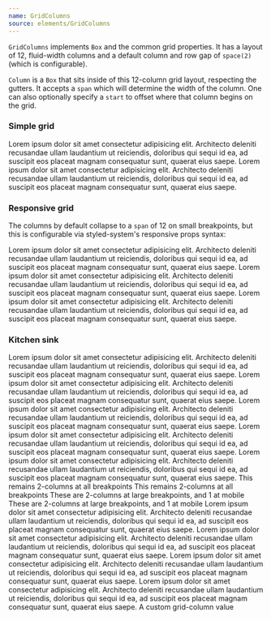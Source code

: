 ```yaml
---
name: GridColumns
source: elements/GridColumns
---
```


`GridColumns` implements `Box` and the common grid properties. It has a layout of 12, fluid-width columns and a default column and row gap of `space(2)` (which is configurable).

`Column` is a `Box` that sits inside of this 12-column grid layout, respecting the gutters. It accepts a `span` which will determine the width of the column. One can also optionally specify a `start` to offset where that column begins on the grid.

### Simple grid

<Playground>
	<BorderBox>
		<GridColumns>
			<Column span={6}>
				<Text>Lorem ipsum dolor sit amet consectetur adipisicing elit. Architecto deleniti recusandae ullam laudantium ut reiciendis, doloribus qui sequi id ea, ad suscipit eos placeat magnam consequatur sunt, quaerat eius saepe.</Text>
			</Column>
			<Column  span={6}>
				<Text>Lorem ipsum dolor sit amet consectetur adipisicing elit. Architecto deleniti recusandae ullam laudantium ut reiciendis, doloribus qui sequi id ea, ad suscipit eos placeat magnam consequatur sunt, quaerat eius saepe.</Text>
			</Column>
		</GridColumns>
	</BorderBox>
</Playground>

### Responsive grid

The columns by default collapse to a `span` of 12 on small breakpoints, but this is configurable via styled-system's responsive props syntax:

<Playground>
	<BorderBox>
		<GridColumns>
			<Column span={[12, 4]}>
				<Text>Lorem ipsum dolor sit amet consectetur adipisicing elit. Architecto deleniti recusandae ullam laudantium ut reiciendis, doloribus qui sequi id ea, ad suscipit eos placeat magnam consequatur sunt, quaerat eius saepe.</Text>
			</Column>
			<Column  span={[12, 4]}>
				<Text>Lorem ipsum dolor sit amet consectetur adipisicing elit. Architecto deleniti recusandae ullam laudantium ut reiciendis, doloribus qui sequi id ea, ad suscipit eos placeat magnam consequatur sunt, quaerat eius saepe.</Text>
			</Column>
			<Column  span={[12, 4]}>
				<Text>Lorem ipsum dolor sit amet consectetur adipisicing elit. Architecto deleniti recusandae ullam laudantium ut reiciendis, doloribus qui sequi id ea, ad suscipit eos placeat magnam consequatur sunt, quaerat eius saepe.</Text>
			</Column>
		</GridColumns>
	</BorderBox>
</Playground>

### Kitchen sink

<Playground>
  <GridColumns position="relative">
    <Column span={4}>
      <Text>Lorem ipsum dolor sit amet consectetur adipisicing elit. Architecto deleniti recusandae ullam laudantium ut reiciendis, doloribus qui sequi id ea, ad suscipit eos placeat magnam consequatur sunt, quaerat eius saepe.</Text>
    </Column>
    <Column  span={4}>
      <Text>Lorem ipsum dolor sit amet consectetur adipisicing elit. Architecto deleniti recusandae ullam laudantium ut reiciendis, doloribus qui sequi id ea, ad suscipit eos placeat magnam consequatur sunt, quaerat eius saepe.</Text>
    </Column>
    <Column  span={4}>
      <Text>Lorem ipsum dolor sit amet consectetur adipisicing elit. Architecto deleniti recusandae ullam laudantium ut reiciendis, doloribus qui sequi id ea, ad suscipit eos placeat magnam consequatur sunt, quaerat eius saepe.</Text>
    </Column>
    <Column border="1px solid red" span={4} wrap>
      <Text>
        Lorem ipsum dolor sit amet consectetur adipisicing elit. Architecto deleniti recusandae ullam laudantium ut reiciendis, doloribus qui sequi id ea, ad suscipit eos placeat magnam consequatur sunt, quaerat eius saepe. Lorem ipsum dolor sit amet consectetur adipisicing elit. Architecto deleniti recusandae ullam laudantium ut reiciendis, doloribus qui sequi id ea, ad suscipit eos placeat magnam consequatur sunt, quaerat eius saepe.
      </Text>
    </Column>
    <Column bg="black100" span={[6]}>
      <Text color="white100">This remains 2-columns at all breakpoints</Text>
    </Column>
    <Column bg="black100" span={[6]}>
      <Text color="white100">This remains 2-columns at all breakpoints</Text>
    </Column>
    <Column bg="black100" span={6}>
      <Text color="white100">
        These are 2-columns at large breakpoints, and 1 at mobile
      </Text>
    </Column>
    <Column bg="black100" span={6}>
      <Text color="white100">
        These are 2-columns at large breakpoints, and 1 at mobile
      </Text>
    </Column>
    <Column
      start={[2, 3, 4]}
      span={[9, 6, 3]}
      height={300}
      bg="black10"
      borderRadius={4}
    />
    <Column height={200} bg="purple100" span={[12, 6]} start={[1, 4]} wrap />
    <Column bg="black100" start={4}>
      <Text color="white100">Lorem ipsum dolor sit amet consectetur adipisicing elit. Architecto deleniti recusandae ullam laudantium ut reiciendis, doloribus qui sequi id ea, ad suscipit eos placeat magnam consequatur sunt, quaerat eius saepe.</Text>
    </Column>
    <Column border="1px solid red" span={4} start={1}>
      <Text>Lorem ipsum dolor sit amet consectetur adipisicing elit. Architecto deleniti recusandae ullam laudantium ut reiciendis, doloribus qui sequi id ea, ad suscipit eos placeat magnam consequatur sunt, quaerat eius saepe.</Text>
    </Column>
    <Column border="1px solid red" span={4} start={6}>
      <Text>Lorem ipsum dolor sit amet consectetur adipisicing elit. Architecto deleniti recusandae ullam laudantium ut reiciendis, doloribus qui sequi id ea, ad suscipit eos placeat magnam consequatur sunt, quaerat eius saepe.</Text>
    </Column>
    <Column border="1px solid red" span={2} start={11}>
      <Text>Lorem ipsum dolor sit amet consectetur adipisicing elit. Architecto deleniti recusandae ullam laudantium ut reiciendis, doloribus qui sequi id ea, ad suscipit eos placeat magnam consequatur sunt, quaerat eius saepe.</Text>
    </Column>
    <Column bg="red" span={1} start={1} height={100} wrap />
    <Column bg="red" span={1} start={2} height={100} wrap />
    <Column bg="red" span={1} start={3} height={100} wrap />
    <Column bg="red" span={1} start={4} height={100} wrap />
    <Column bg="red" span={1} start={5} height={100} wrap />
    <Column bg="red" span={1} start={6} height={100} wrap />
    <Column bg="red" span={1} start={7} height={100} wrap />
    <Column gridColumn="3 / 9" bg="purple100">
      <Text color="white100">A custom grid-column value</Text>
    </Column>
  </GridColumns>
</Playground>

